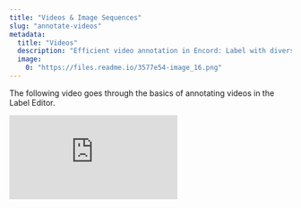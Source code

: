 ```yaml
---
title: "Videos & Image Sequences"
slug: "annotate-videos"
metadata: 
  title: "Videos"
  description: "Efficient video annotation in Encord: Label with diverse tools, achieve object detection & segmentation. Automation available."
  image: 
    0: "https://files.readme.io/3577e54-image_16.png"
---
```


The following video goes through the basics of annotating videos in the Label Editor.

<div
  style={{
    height: '0',
    paddingBottom: '56.25%',
    position: 'relative'
  }}
>
  <iframe
    allowFullScreen
    frameBorder="0"
    mozallowfullscreen=""
    src="https://www.loom.com/embed/8e6255f742454694ade6bcf38bee11c0?sid=bb568aff-823f-4e07-bcdf-ae101b3ffbe3"
    style={{
      height: '100%',
      left: '0',
      position: 'absolute',
      top: '0',
      width: '100%'
    }}
    webkitallowfullscreen=""
  />
</div>

Encord provides comprehensive support for [video](/platform-documentation/General/general-supported-data#videos) & [image sequence](/platform-documentation/General/general-supported-data#image-sequences) annotations. With the video & image sequence editor, you can:

- Label using any annotation type.
- Render videos and image sequences of any length.
- Track and interpolate objects between frames.
- Create frame-level and object event classifications.
- Reduce manual annotations with [automation features](/platform-documentation/Annotate/models).

---

## Navigation

Play/pause the video by clicking the *play/pause* button or by pressing <kbd>Space</kbd>. Skip through frames in the video with the <kbd>Left</kbd> and <kbd>Right</kbd> arrow keys or the forward and backward buttons. The number of frames skipped is determined by the specified _Frameskip interval_. _Frameskip intervals_ can be set using the predefined values or customized by entering a value in the _New_ input and clicking the **+** icon.

Control video playback speeds with the playback speed drop-down. _1x_ is the set playback speed in the below example.

<div class="flex justify-center">
    <img src="https://storage.googleapis.com/docs-media.encord.com/static/img/annotate/video_3.gif" width="900" />
</div>

Navigate through the video by scrubbing through or clicking anywhere on the progress bar.

<div class="flex justify-center">
    <img src="https://storage.googleapis.com/docs-media.encord.com/static/img/annotate/video_1.gif" width="900" />
</div>

Navigate to a particular frame or timestamp by clicking the _compass_ icon. Replace the value(s) with the desired target and click _Go_.

<div class="flex justify-center">
    <img src="https://storage.googleapis.com/docs-media.encord.com/static/img/annotate/video_2.gif" width="900" />
</div>

## Annotation Types

Objects are annotated using bounding boxes, polygons, polylines, keypoints or primitives. Frames are annotated using classifications. Instantiating objects or classifications in the video editor generates a _UUID_ that uniquely identifies that instance across a range of frames (i.e., in the temporal dimension). The identifier is sometimes called a "track," with numerical IDs supplementing _UUIDs_ for objects for visual aid.

Supported annotation types & corresponding features are listed in the table below. You can read more about the listed automation features <a href="/platform-documentation/Annotate/annotate-label-editor/annotate-videos#automation">here</a>.

<Tip>
Instances of all annotation types can be copied (<kbd> Ctrl</kbd> + <kbd>C </kbd>  /  <kbd> Cmd</kbd> + <kbd>C </kbd>),  and pasted at the location of the mouse cursor on a different frame by pressing (<kbd> Ctrl</kbd> + <kbd>V </kbd>  /  <kbd> Cmd</kbd> + <kbd>V </kbd>).
Since it is the instance that is being copied and not simply the shape, it is not possible >to paste the instance on to the same frame.
</Tip>

| **Annotation type**    | **Dynamic attribute** | **Automated tracking** | **Interpolation** | **Import predictions** | **Model training & inference** |
|------------------------|-----------------------|------------------------|-------------------|------------------------|--------------------------------|
| Bounding box           | ✅                     | ✅                      | ✅                 | ✅                      | ✅                              |
| Rotatable bounding box | ✅                     | ✅                      | ✅                 | ✅                      | Coming soon                    |
| Polygon                | ✅                     | Coming soon             | ✅                 | ✅                      | ✅                              |
| Polyline               | ✅                     | ✅                      | ✅                 | ✅                      | Coming Soon                    |
| Keypoint               | ✅                     | ✅                      | ✅                 | ✅                      | ✅                              |
| Bitmask                | ✅                     | N/A                    | [Encord Labs](/platform-documentation/Annotate/annotate-settings-general#encord-labs)      | ✅                      | N/A                            |
| Object primitive        | N/A                     | ✅                      | N/A               | ✅                      | N/A                            |
| Frame classification   | N/A                     | N/A                    | N/A               | ✅                      | ✅                              |

---

### Bounding box

Creating a bounding box requires an [Ontology](/platform-documentation/Annotate/annotate-ontologies/annotate-ontologies) with a bounding box annotation type. Instantiate a new bounding box instance by clicking on the specified class in the 'Classes' menu, or by using the specified hotkey (for example: <kbd>1</kbd>, <kbd>2</kbd>, <kbd>3</kbd>).

<div class="flex justify-center">
    <img src="https://storage.googleapis.com/docs-media.encord.com/static/img/annotate/video_4.gif" width="900" />
</div>

Instantiating existing bounding box instances (i.e., bounding boxes that should keep the same identifier in preceding or succeeding frames) can be done by clicking on the _Highlight_ icon for the specified object or using the assigned hotkey (e.g., <kbd>q</kbd>, <kbd>w</kbd>, <kbd>e</kbd>).

Bounding boxes can be copy/pasted between frames using <kbd>cmd</kbd> (MacOS)/<kbd>ctrl</kbd> (Windows) + <kbd>C</kbd> to copy the object to the clipboard, and <kbd>cmd</kbd>/<kbd>ctrl</kbd>  + <kbd>v</kbd> to paste it at the location of the mouse cursor on the desired frame.

<div class="flex justify-center">
    <img src="https://storage.googleapis.com/docs-media.encord.com/static/img/annotate/video_6.gif" width="900" />
</div>

Bounding box instances can be assigned with static and dynamic attributes should they be defined in your [ontology](/platform-documentation/Annotate/annotate-ontologies/annotate-ontologies):
- Highlight an object by clicking on it in the editor canvas or by clicking on the _Plus_ icon or start/end frame in the range overview for the specified bounding box
- Assign a classifications by clicking on the relevant buttons or using the set hotkeys (e.g., <kbd>q</kbd>, <kbd>u</kbd>).

<div class="flex justify-center">
    <img src="https://storage.googleapis.com/docs-media.encord.com/static/img/annotate/video_5.gif" width="900" />
</div>

#### Tracking

Run automated object tracking by highlighting an object and clicking <kbd>shift</kbd> + <kbd>t</kbd> on your keyboard.

<div class="flex justify-center">
    <img src="https://storage.googleapis.com/docs-media.encord.com/static/img/annotate/video_7.gif" width="900" />
</div>

Object tracking can also be run by selecting the option _Track from this frame_ in the object menu. The number of predicted frames is set to *30* by default. The number of predicted frames can be changed in the 'Settings' drawer in the _Single object tracking settings_ drop-down.

Click the *Automated labeling* button to open the 'Automated labeling' drawer to run multiple object tracking.

<div class="flex justify-center">
    <img src="https://storage.googleapis.com/docs-media.encord.com/static/img/annotate/video_8.gif" width="900" />
</div>

You can read more about automated object tracking <a href="/platform-documentation/Annotate/annotate-label-editor/annotate-videos#automated-object-tracking">here</a>.

#### Interpolation

Interpolation is run via the 'Automated labeling' drawer. Click the *Automated labeling* button to open the drawer. Select *Interpolation* from the drop-down menu, select the desired objects to interpolate, set the interpolation range (i.e., the range of frames) and click the *Run interpolation* button. Please note that you need a minimum two labels of an instance to run interpolation.

<div class="flex justify-center">
    <img src="https://storage.googleapis.com/docs-media.encord.com/static/img/annotate/video_9.gif" width="900" />
</div>

You can read more about interpolation <a href="/platform-documentation/Annotate/automated-labeling/annotate-interpolation">here</a>.

### Rotating box

Traditional bounding boxes are great for annotating objects that appear in horizontal or vertical orientation, however, their accuracy may be limited when it comes to annotating objects at an angle. In such cases, use rotatable boxes to
produce more accurate annotations.

Creating a rotatable bounding box requires an [ontology](/platform-documentation/Annotate/annotate-ontologies/annotate-ontologies) with a rotatable box annotation type. Rotatable box labels can be assigned with static classifications should they be defined in your ontology.

Instantiate a new rotatable box label by clicking on the specified class in the 'Classes' menu or using the specified hotkey. Resize rotatable boxes like normal bounding boxes, and then grab the rotation handle to adjust the position until you're satisfied with the annotation's accuracy, as below.

<div class="flex justify-center">
    <img src="https://storage.googleapis.com/docs-media.encord.com/static/img/existing_rotatablebox.gif" />
</div>

Rotatable bounding boxes can be copy/pasted between frames using <kbd>cmd</kbd> (MacOS)/<kbd>ctrl</kbd> (Windows) + <kbd>C</kbd> to copy the object to the clipboard, and <kbd>cmd</kbd>/<kbd>ctrl</kbd>  + <kbd>v</kbd> to paste it at the location of the mouse cursor on the desired frame.

---

### Polygon

Creating a polygon requires an [ontology](/platform-documentation/Annotate/annotate-ontologies/annotate-ontologies) with a polygon annotation type. Enable or disable free-hand drawing mode by pressing <kbd>d</kbd> on your keyboard. Polygon coarseness for polygons drawn free-hand is set in the 'Settings' drawer in the *Drawing settings* drop-down. Instantiate a new polygon instance by clicking on the specified class in the 'Classes' menu or using the specified hotkey (e.g., <kbd>1</kbd>, <kbd>2</kbd>, <kbd>3</kbd>).

A polygon can be closed by double-clicking anywhere on the canvas. Doing so will "snap" creating an edge between the last vertex to the first vertex drawn.

<div class="flex justify-center">
    <img src="https://storage.googleapis.com/docs-media.encord.com/static/img/annotate/video_10.gif" width="900" />
</div>

Instantiate existing polygon instances (i.e., polygons that should keep the same identifier in preceding or succeeding frames) by clicking on the _Highlight_ icon for the specified object or using the assigned hotkey (e.g., <kbd>q</kbd>, <kbd>w</kbd>, <kbd>e</kbd>). See the bounding box [documentation](/platform-documentation/Annotate/annotate-label-editor/annotate-videos#bounding-box) for visual instructions on how to instantiate existing polygons.

Polygons can be copy/pasted between frames using <kbd>cmd</kbd> (MacOS)/<kbd>ctrl</kbd> (Windows) + <kbd>C</kbd> to copy the object to the clipboard and <kbd>cmd</kbd>/<kbd>ctrl</kbd> + <kbd>V</kbd> to paste it at the location of the mouse cursor on the desired frame.

Polygon instances can be assigned with static and dynamic attributes should they be defined in your [Ontology](/platform-documentation/Annotate/annotate-ontologies/annotate-ontologies):

- Highlight an object by clicking on it in the editor canvas or by clicking on the _Plus_ icon or start/end frame in the range overview for the specified polygon.

- Assign classifications by clicking on the relevant buttons or using the set hotkeys (e.g., <kbd>q</kbd>,
  <kbd>u</kbd>).

See the [bounding box documentation](#bounding-box) for visual instructions on how to assign classifications.

#### Interpolation

Run polygon interpolation following the instructions for bounding box, which you can find <a href="/platform-documentation/Annotate/automated-labeling/annotate-interpolation">here</a>. Unlike other linear interpolation methods, Encord's polygon interpolation algorithm does not require a matching number of vertices between polygon objects in set keyframes. Our algorithm also allows you to draw polygons in arbitrary directions (e.g., clockwise, counterclockwise, and otherwise).

#### Editing polygons with the brush tool

You can edit existing polygons with the brush tool. This allows you to create complex shapes in a much faster way than going vertex by vertex. To use the brush tool, select an existing polygon and then click on the brush tool button. This will show the brush tool settings panel where you can choose brush or eraser and change its size. Once you are done editing, click the "x" to go back to the label editor. Use the scissors tool if you'd like to remove vertices.

<div class="flex justify-center">
    <img src="https://storage.googleapis.com/docs-media.encord.com/static/img/annotate/dicom/brush_tool.gif" />
</div>

### Polyline

Creating a polyline requires an [ontology](/platform-documentation/Annotate/annotate-ontologies/annotate-ontologies) with a polyline annotation type. Enable or disable free-hand drawing mode by pressing <kbd>d</kbd> on your keyboard. Polyline coarseness for polylines drawn free-hand is set in the 'Settings' drawer in the *Drawing settings* drop-down.
Instantiate a new polyline instance by clicking on the specified class in the 'Classes' menu or using the specified hotkey (e.g., <kbd>1</kbd>, <kbd>2</kbd>, <kbd>3</kbd>).

Polylines can be copy/pasted between frames using <kbd>cmd</kbd> (MacOS)/<kbd>ctrl</kbd> (Windows) + <kbd>C</kbd> to copy the object to the clipboard and <kbd>cmd</kbd>/<kbd>ctrl</kbd> + <kbd>V</kbd> to paste it at the location of the mouse cursor on the desired frame.

Complete a polyline by double-clicking anywhere on the canvas.

<div class="flex justify-center">
    <img src="https://storage.googleapis.com/docs-media.encord.com/static/img/annotate/video_11.gif" width="900" />
</div>

Instantiate existing polyline instances (i.e., polylines that should keep the same identifier in preceding or succeeding frames) by clicking on the _Highlight_ icon for the specified object or using the assigned hotkey (e.g., <kbd>q</kbd>, <kbd>w</kbd>, <kbd>e</kbd>). See the [documentation](/platform-documentation/Annotate/annotate-label-editor/annotate-videos#bounding-box) for visual instructions on how to instantiate existing polylines.

Polyline instances can be assigned with static and dynamic attributes should they be defined in your [Ontology](/platform-documentation/Annotate/annotate-ontologies/annotate-ontologies):

- Highlight an object by clicking on it in the editor canvas or by clicking on the _Plus_ icon or start/end frame in the range overview for the specified polyline.

- Assign a classification by clicking on the relevant buttons or using the set hotkeys (e.g., <kbd>q</kbd>, <kbd>u</kbd>).

---

### Keypoint

Creating a keypoint requires an [ontology](/platform-documentation/Annotate/annotate-ontologies/annotate-ontologies) with a keypoint annotation type. Instantiate a new keypoint instance by clicking on the specified class in the 'Classes' menu or using the specified hotkey (e.g., <kbd>1</kbd>, <kbd>2</kbd>, <kbd>3</kbd>).

<div class="flex justify-center">
    <img src="https://storage.googleapis.com/docs-media.encord.com/static/img/annotate/video_12.gif" width="900" />
</div>

Instantiate existing keypoint instances (i.e., keypoints that should keep the same identifier in preceding or succeeding frames) by clicking on the _Highlight_ icon for the specified object or using the assigned hotkey (e.g., <kbd>q</kbd>,
<kbd>w</kbd>, <kbd>e</kbd>). See the bounding box [documentation](#bounding-box) for visual instructions on how to instantiate existing keypoints.

Keypoints can be copy/pasted between frames using <kbd>cmd</kbd> (MacOS)/<kbd>ctrl</kbd> (Windows) + <kbd>C</kbd> to copy the object to the clipboard and <kbd>cmd</kbd>/<kbd>ctrl</kbd> + <kbd>V</kbd> to paste it at the location of the mouse cursor on the desired frame.

Keypoint instances can be assigned static and dynamic attributes should they be defined in your [Ontology](/platform-documentation/Annotate/annotate-ontologies/annotate-ontologies):

- Highlight an object by clicking on it in the editor canvas or by clicking on the _Plus_ icon or start/end frame in
  the range overview for the specified keypoint.

- Assign classifications by clicking on the relevant buttons or using the set hotkeys (e.g., <kbd>q</kbd>,
  <kbd>u</kbd>).

See the bounding box [documentation](#bounding-box) for visual instructions on how to assign classifications.

#### Automated tracking

Run automated keypoint tracking following the instructions for bounding box, which you can find <a href="/platform-documentation/Annotate/automated-labeling/annotate-tracking">here</a>.

#### Interpolation

Run keypoint interpolation following the instructions for bounding box, which you can find <a href="/platform-documentation/Annotate/automated-labeling/annotate-interpolation">here</a>.

---

### Primitives

Creating a primitive (f.k.a. skeleton templates) requires an [ontology](/platform-documentation/Annotate/annotate-ontologies/annotate-ontologies) with a primitive annotation type. Use primitives to templatize shapes (e.g., 3D cuboids, pose estimation skeletons ) commonly used by your annotation team.

Instantiate a new primitive instance by clicking on the specified class in the 'Classes' menu or using the specified hotkey (e.g., <kbd>1</kbd>, <kbd>2</kbd>, <kbd>3</kbd>).

Instantiate existing primitive instances (i.e., primitives that should keep the same identifier in preceding or succeeding frames) by clicking on the _Highlight_ icon for the specified object or using the assigned hotkey (e.g., <kbd>q</kbd>, <kbd>w</kbd>, <kbd>e</kbd>). See the [bounding box documentation](#bounding-box) for visual instructions on how to instantiate existing primitives.

Primitives can be copy/pasted between frames using <kbd>cmd</kbd> (MacOS)/<kbd>ctrl</kbd> (Windows) + <kbd>C</kbd> to copy the object to the clipboard and <kbd>cmd</kbd>/<kbd>ctrl</kbd> + <kbd>V</kbd> to paste it at the location of the mouse cursor on the desired frame.

Primitives allow you to define properties of edges defined in your template as visible, occluded, or invisible. Toggle the edge property settings for a primitive by highlighting the primitive and clicking the *Show controls* button.

<div class="flex justify-center">
    <img src="https://storage.googleapis.com/docs-media.encord.com/static/img/annotate/video_13.gif" width="900" />
</div>

Primitive instances can be assigned with static and dynamic attributes should they be defined in your [Ontology](/platform-documentation/Annotate/annotate-ontologies/annotate-ontologies):

- Highlight an object by clicking on it in the editor canvas or by clicking on the _Plus_ icon or start/end frame in the range overview for the specified primitive.

- Assign classifications by clicking on the relevant buttons or using the set hotkeys (e.g., <kbd>q</kbd>, <kbd>u</kbd>)
See the <a href="/platform-documentation/Annotate/annotate-label-editor/annotate-videos#bounding-box">bounding box documentation</a> for visual instructions on how to assign classifications.

#### Automated tracking

Run automated primitive tracking following the instructions for bounding box, which you can find <a href="/platform-documentation/Annotate/automated-labeling/annotate-tracking">here</a>.

#### Interpolation

Run primitive interpolation following the instructions for bounding box, which you can find <a href="/platform-documentation/Annotate/automated-labeling/annotate-interpolation">here</a>.

---

### Segmentation masks / Bitmasks

<div
  style={{
    height: '0',
    paddingBottom: '56.25%',
    position: 'relative'
  }}
>
  <iframe
    allowFullScreen
    frameBorder="0"
    mozallowfullscreen=""
    src="https://www.loom.com/embed/280903ae537d4965b7afd3e571b16e06?sid=8ffb6b62-21ae-477e-a789-0934696dea7c"
    style={{
      height: '100%',
      left: '0',
      position: 'absolute',
      top: '0',
      width: '100%'
    }}
    webkitallowfullscreen=""
  />
</div>

Bitmasks allows you to create labels using a brush tool to select parts of an image. This can be useful when creating labels for vessel outlines, or labelling topologically separate regions belonging to the same frame classification. Bitmasks can be copy/pasted between frames using <kbd>cmd</kbd> (MacOS)/<kbd>ctrl</kbd> (Windows) + <kbd>C</kbd> to copy the object to the clipboard and <kbd>cmd</kbd>/<kbd>ctrl</kbd> + <kbd>V</kbd> to paste it at the location of the mouse cursor on the desired frame.

<div class="flex justify-center">
    <img src="https://storage.googleapis.com/docs-media.encord.com/static/img/bitmasks.png" width="300" />
</div>

<Note>- Creating a mask segmentation requires an Ontology with the _Bitmask_ annotation type.</Note>
> - When you initially create a bitmask, the process of bitmask creation does not stop until you press the ESC key. This means that you can create bitmask labels that are connected without any extra effort.

<Tip>[Existing Bitmask labels can be updated](#updating-bitmask-labels) using the [brush tool](#brush-tool), [threshold brush](#threshold-brush), and [eraser](#eraser) tools.</Tip>

#### Brush tool

When you select your bitmask annotation type, the brush tool will be selected by default. You can adjust the size of the bitmask brush tool using the slider in the bitmask popup, as seen in the screenshot above.

The brush tool can be selected by clicking the brush icon, or by pressing <kbd>f</kbd> on your keyboard while the popup is open.

When your label is ready, click **Apply label**, or press <kbd>Enter</kbd>.

#### Panoptic mode

<div class="flex justify-center">
    <img src="https://storage.googleapis.com/docs-media.encord.com/static/img/panoptic-bitmask.png" width="200" />
</div>

Panoptic settings allow you to determine how different bitmasks interact with one another. 

- **None**: Overlapping bitmasks are allowed. The bitmask will overlap with existing bitmasks.
- **Exclude**: Areas already covered by a bitmask will be excluded from the bitmask.
- **Overwrite**: Areas already covered by a bitmask will be overwritten by the new bitmask.

#### Thresholding

The _Thresholding_ tool enables you to set a threshold that determines the parts of the image or frame that is labeled by the Bitmask. Consequently, only the parts of the image falling within th predefined range are labeled upon selection with the _Thresholding_ tool, ensuring precise and targeted labeling.

<div class="flex justify-center">
    <img src="https://storage.googleapis.com/docs-media.encord.com/static/img/thresholding-light.png" width="200" />
</div>

When _Thresholding_ is enabled, a mask covering the parts of the image that fall above the set threshold appears on the slice. This allows you to preview which parts of the image are labeled when a Bitmask label is applied. The mask color can be changed by clicking the circle icon. 

The eyedropper tool enables you to pick a color or intensity value directly from the image. 

Three different kinds of threshold can be selected using a dropdown: 
- **Intensity**: Only pixels within the set intensity value range are labeled.
- **RGB**: Only pixels within the set [red, green, and blue](https://en.wikipedia.org/wiki/RGB_color_model) range are labeled. The range for each color can be set separately.
- **HSV**: Only pixels within the set [hue, saturation, and value](https://learn.leighcotnoir.com/artspeak/elements-color/hue-value-saturation/) range are labeled. 

When your label is ready, click **Apply label**, or press <kbd>Enter</kbd>.

#### Eraser

The _Eraser_ tool allows you to erase parts, or the entirety of your Bitmask selection if the **Apply label** button has not been clicked yet. 

To select the threshold brush, click the eraser icon, or press <kbd>h</kbd> on your keyboard while the popup is open.

#### Combine bitmasks on an image/frame

Combining bitmasks on an image or frame allows you to label objects that are split/separated in the image/video frame. 

When you initially create a bitmask, the process of bitmask creation does not stop until you press the ESC key. This means that you can create bitmask labels that are connected without any extra effort.

**To combine two or more bitmasks on an image / video frame:**

1. Hold <kbd>SHIFT</kbd>.

2. Click the bitmasks you want to combine in the Label Editor workspace.

3. Right-click (on Mac press <kbd>Cmd</kbd>).
   A menu appears.

4. Select **Combine bitmasks into**.
   The bitmasks are now a single bitmask.

#### Bitmask overlap management

It is possible to prevent a Bitmask label from being overlapped by subsequent Bitmasks after the label is created. Use the toggle in the _Labels_ section of the Label Editor to set the overlap behavior.

<div class="flex justify-center">
    <img src="https://storage.googleapis.com/docs-media.encord.com/static/img/overlap-settings.png" width="250" />
</div>

Choose between the following settings:

<img src="https://storage.googleapis.com/docs-media.encord.com/static/img/can-be-drawn-over.png" width="21" />

- **Can be drawn over** -  If the Bitmask is drawn over, any part of the image beneath the existing Bitmask that falls within the specified threshold range is included in the next label.

<img src="https://storage.googleapis.com/docs-media.encord.com/static/img/cant-be-drawn-over.png" width="22" /> 

- **Cannot be drawn over** - No part of the image covered by this Bitmask is included in any other Bitmask labels. 

<img src="https://storage.googleapis.com/docs-media.encord.com/static/img/must-be-drawn-over.png" width="23" /> 

- **Must be drawn over** - If the Bitmask is drawn over, any part of the Bitmask label is included in the new Bitmask, regardless of threshold values set.

<Note>The  **Must be drawn over**  setting for _Bitmask overlap_ is only available to select customers. Contact [support@encord.com](mailto:support@encord.com) for more information.</Note>

#### Updating bitmask labels

To update a bitmask label:

1. Click the bitmask label you want to edit. 
2. Select either the [brush](#brush-tool), [threshold brush](#threshold-brush), or [eraser](#eraser) tool and make your changes.
3. Press <kbd>Enter</kbd> or click the **Update label** button in the bitmask popup.

#### Moving bitmasks

Bitmask labels can be moved to another location after being created. 

1. Click the bitmask label you want to move. 
2. Click and drag the bitmask to the desired location. 
3. Release the bitmask to confirm the new location. 

<img src="https://storage.googleapis.com/docs-media.encord.com/static/img/move-bitmask.gif" width="900" height="280" />

---

### Frame classification

Creating frame classification(s) requires an [ontology](/platform-documentation/Annotate/annotate-ontologies/annotate-ontologies) with a classification annotation type. Frame-level classifications consider the frame as a whole, not the objects' localization. Instantiate a frame-level classification instance by clicking on the specified class in the 'Classes' menu or using the specified hotkey (e.g., <kbd>1</kbd>, <kbd>2</kbd>, <kbd>3</kbd>).

Set the desired start and end frame by clicking the **Set start to current** and **Set end to current** buttons or using the set hotkeys <kbd>c</kbd> and <kbd>v</kbd>, respectively. Click the **This frame** button or the <kbd>x</kbd> hotkey to set the slider to only the current frame (e.g., frame 100). Add additional ranges by clicking the *Add range* button or pressing the <kbd>n</kbd> hotkey to add a frame range (e.g., if a car enters and leaves the frame throughout a video). Click the *Save* button or the <kbd>m</kbd> hotkey to save the instance. Use the **This frame & save** button or the <kbd>z</kbd> hotkey to classify and save the results for a single frame quickly.

<div class="flex justify-center">
    <img src="https://storage.googleapis.com/docs-media.encord.com/static/img/annotate/video_14.gif" width="900" />
</div>

Encord currently supports radio, checklist, and free-form text input classification types.

Edit existing classification instances by clicking on the _Plus_ icon for the specified instance in the 'Classifications' pane in the 'All instances' section.

---

### Dynamic attributes

Encord supports dynamic attributes for all object annotation types (i.e., bounding box, polygon, polyline, keypoint, and primitives).

Highlight the desired object to assign dynamic attributes. Dynamic attributes are recognized by the *Dynamic* tag next to the given feature in the ontology. Dynamic attributes are only applied in the frames specifically indicated but can be edited in ranges if they span multiple frames.

<div class="flex justify-center">
    <img src="https://storage.googleapis.com/docs-media.encord.com/static/img/annotate/video_15.gif" width="900" />
</div>

#### Using dynamic attributes

The video tutorial goes through the basics of working with Dynamic Attributes in the Label Editor.

<div
  style={{
    height: '0',
    paddingBottom: '56.25%',
    position: 'relative'
  }}
>
  <iframe
    allowFullScreen
    frameBorder="0"
    mozallowfullscreen=""
    src="https://www.loom.com/embed/d1c0ce0bc3374bc9bf87a980a9b4c280?sid=b9bfd921-33ba-424f-a93f-40c3671a2eb7"
    style={{
      height: '100%',
      left: '0',
      position: 'absolute',
      top: '0',
      width: '100%'
    }}
    webkitallowfullscreen=""
  />
</div>

Keyframe-based attribute propagation allows you to mark frames in which dynamic attributes change value as _keyframes_, and then bulk apply attributes between the _keyframes_. This saves time when applying dynamic attribute to object instances across many frames.

#### Bulk apply dynamic attributes

You can efficiently apply dynamic attributes in bulk to save time and effort. This is accomplished by identifying frames where the attribute changes value as "keyframes," and then applying attribute values between these keyframes.

<div class="flex justify-center">
    <img src="https://storage.googleapis.com/docs-media.encord.com/static/img/keypoint-based-attribute-propagation1.png" width="700" />
</div>

1. Apply object labels to **all** relevant frames.

2. Add the [dynamic attribute](/platform-documentation/Annotate/annotate-ontologies/annotate-ontologies#dynamic-attributes) to the label in the first frame that the object appears in.

3. Navigate to the point of the video or image sequence where the dynamic attribute changes value, and apply the attribute to the object here. 

4. Use the **+** icon, or the keyboard shortcut <kbd>Shift</kbd> + <kbd>L</kbd> to set _keyframes_ on frames where the attribute changes value. 

5. Use the _Play_ icon, or the keyboard shortcut <kbd>Shift</kbd> + <kbd>P</kbd> to apply attribute values to all frames following a _keyframe_, matching the value set in the _keyframe_.

<Note>All frames in between keyframes have to be labeled for attribute propagation to work.</Note>

You can also add or remove _keypoints_ manually:

- Use the <img src="https://storage.googleapis.com/docs-media.encord.com/static/img/add-keypoint-icon.png" width="25" /> icon, or the keyboard shortcut <kbd>Shift</kbd> + <kbd>A</kbd> to add a _keypoint_ to a frame.
- Use the <img src="https://storage.googleapis.com/docs-media.encord.com/static/img/remove-keypoint-icon.png" width="20" /> icon, or the keyboard shortcut <kbd>Shift</kbd> + <kbd>S</kbd> to remove a _keypoint_ from a frame.

#### Frame labels tab

The *Frame labels* tab will show all instances with a label in the current frame, and will be empty when there are no labels in a given frame.

---

## Editor Timeline 

The Editor timeline is a visualization of the times and durations at which objects and instances appear within a video. Every object added by an annotator will automatically appear on the timeline at the point in time when it is added. The colors of an object on the timeline match those used to label the objects in the video. 

<div class="flex justify-center">
    <img src="https://storage.googleapis.com/docs-media.encord.com/static/img/annotate/editor-timeline.png" width="900" />
</div>

For example, the timeline in the image above shows that:
- The 'lake' object was added at the start of the video (0:00), and is present in all frames in the first 7 seconds of the video. 

- There are 3 separate instances of a 'boat' object - the times in the video at which they appear, and the duration of the annotations. 

<Tip>Hover over an object on the timeline to see the frame range of frames it appears in, and the values of any attributes the object  has. Clicking a frame number navigates to that frame. </Tip>

The timeline moves as the video is played, so that the location of the cursor on the timeline always corresponds to the frame currently being displayed. 

<div class="flex justify-center">
    <img src="https://storage.googleapis.com/docs-media.encord.com/static/img/annotate/click-timeline.gif" />
</div>

The editor timeline is visible by default when using the Label Editor. It can be re-sized or completely removed by dragging it either up, or down. 

<div class="flex justify-center">
    <img src="https://storage.googleapis.com/docs-media.encord.com/static/img/annotate/dragtimeline.gif" />
</div>

<Note>The editor timeline is available in both the _Annotation_ and _Review_ states for videos.</Note>

### Zoom and sort by

<div class="flex justify-center">
    <img src="https://storage.googleapis.com/docs-media.encord.com/static/img/zoom-and-sort-timeline.png" width="280" />
</div>

Zooming in on the timeline reveals finer time intervals, enabling precise identification of when object instances and classifications occur in the video. Conversely, zooming out provides a broader view of larger time segments.

You have the option to sort object instances and classifications either alphabetically or by their creation order. By default, the most recently created classes are displayed at the top.


### Selecting objects and instances

One or more objects and instances can be selected using the timeline. Simply click an object or instance on the timeline to select it. To select multiple objects or instances, click while holding down the <kbd>Shift</kbd> key.

Alternatively select an object or instance by right-clicking and choosing **Select**.

<div class="flex justify-center">
    <img src="https://storage.googleapis.com/docs-media.encord.com/static/img/select-timeline.png" width="80" />
</div>

### Moving objects and instances

Once objects and instances have been selected they can be moved to the top or the bottom of the timeline to suit your needs. 

1. Select the instances and objects you want to move.
1. Right-click your selection.
2. Hover on _Move_ when moving a single object or instance, and _Move all_ when moving multiple objects or instances.
3. Select _To top_ or _To bottom_ depending on whether you want to move the object(s) and instance(s) to the top or the bottom of the timeline.

### Merging instances on the timeline

Multiple instances of the same object can be merged into a single instance of your choice, provided they don't appear on the same frame. 

1. Select the instances you want to merge.

  <Note>Hold <kbd>SHIFT</kbd> to select multiple instances.</Note>

2. Right-click your selection. 
3. Hover on _Merge into_.
4. Select the instance you want to merge your selection into. 

<div class="flex justify-center">
    <img src="https://storage.googleapis.com/docs-media.encord.com/static/img/timeline-merge.gif" width="600" />
</div>

---

## Linking Object Instances 

<Note>Object instances are linked using _Relation_ attributes, which are set up in the Ontology. See our [documentation on _Relation_ attributes](/platform-documentation/Annotate/annotate-ontologies/annotate-ontologies#relation-attributes) to learn more.</Note>

1. Create both instance labels. In this example a chicken and its wing have been labeled using bounding boxes. 

2. Click the _Edit classifications_ button for the object with the _Relation_ attribute. In the example this object is the wing, as seen below. 

<img src="https://storage.googleapis.com/docs-media.encord.com/static/img/link-attrib-1.png" width="700"/>

3. Click the _Set relation..._ bar and select the instance you want to link the selected instance to. In our example the chicken and the wing appear on the same frame, and therefore appear under the _This frame_ heading. Instances in different frames will appear under the heading _Rest_. 

<img src="https://storage.googleapis.com/docs-media.encord.com/static/img/link-attrib-3.png" width="700"/>

4. Click **Done**. The instances are now linked. This is shown in the _Instance labels_ section with the name of the linked instance being displayed. 

<img src="https://storage.googleapis.com/docs-media.encord.com/static/img/link-attrib-4.png" width="300"/>

---

## Automation

Supported annotation types and available automation features are listed in the table below.

| **Annotation type**    | **Dynamic attribute** | **SAM 2 TRacking** | **Interpolation** | **Import predictions** |
|------------------------|-----------------------|------------------------|-------------------|------------------------|
| Bounding box           | ✅                     | ✅                      | ✅                 | ✅                      |
| Rotatable bounding box | ✅                     | ✅                      | ✅                 | ✅                      |
| Polygon                | ✅                     | ✅             | ✅                         | ✅                      |
| Polyline               | ✅                     | ❌                      | ✅                 | ✅                      | 
| Keypoint               | ✅                     | ❌                      | ✅                 | ✅               |
| Bitmask                | ✅                     | ✅                       |         ✅        | ✅                  |
| Object primitive        | N/A                    | ❌                      | N/A               | ✅      |
| Frame classification   | N/A                     | N/A                    | N/A               | ✅         | 


---

### Interpolation

Encord's interpolation feature uses a proprietary linear interpolation algorithm that runs without using a representational model or matching pixel information in neighboring frames.

Our interpolation algorithm has been built with pragmatic usage in mind. For example, unlike other linear interpolation methods, Encord's interpolation algorithm does not require a matching number of vertices between objects in set keyframes. Our algorithm also allows you to draw object vertices in arbitrary directions (e.g., clockwise, counterclockwise, and otherwise).

<Tip>Use our [step-by-step guide](/platform-documentation/Annotate/automated-labeling/annotate-interpolation) to learn how to use the interpolation feature, and how to improve interpolation results using [re-interpolation](/platform-documentation/Annotate/automated-labeling/annotate-interpolation#3-re-interpolate).</Tip>


<div class="flex justify-center">
    <img src="https://storage.googleapis.com/docs-media.encord.com/static/img/annotate/video_17.gif" width="900" />
</div>

---

## Import Model Predictions

Encord's [Python SDK](/sdk-documentation/getting-started-sdk/installation-sdk) & [APIs](/platform-documentation/Annotate/annotate-api-overview) allow you to import model predictions programmatically. Importing model predictions helps to pre-annotate your data to save annotation costs.
